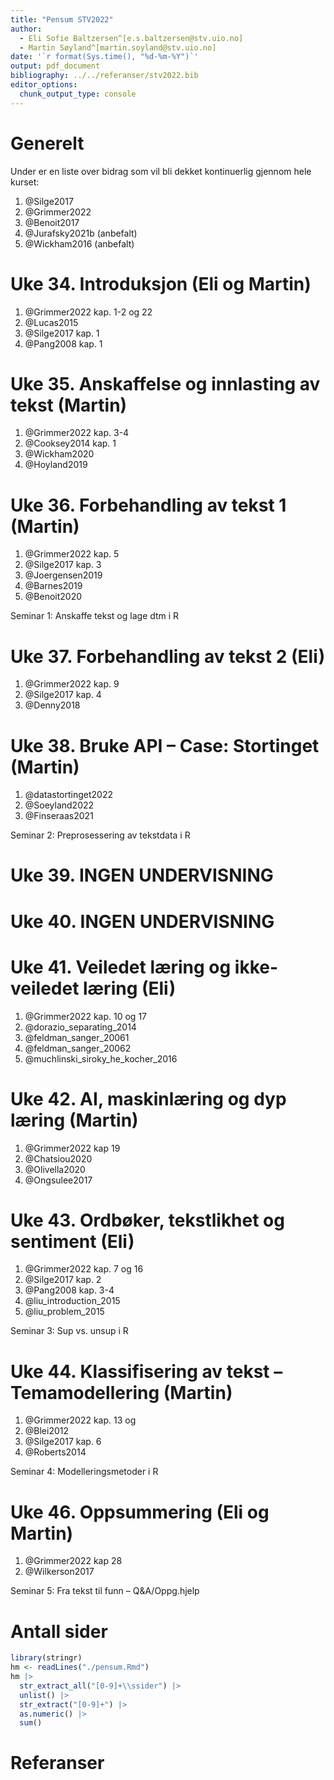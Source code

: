 ```yaml
---
title: "Pensum STV2022"
author: 
  - Eli Sofie Baltzersen^[e.s.baltzersen@stv.uio.no]
  - Martin Søyland^[martin.soyland@stv.uio.no]
date: '`r format(Sys.time(), "%d-%m-%Y")`'
output: pdf_document
bibliography: ../../referanser/stv2022.bib
editor_options: 
  chunk_output_type: console
---
```


# Generelt

Under er en liste over bidrag som vil bli dekket kontinuerlig gjennom hele kurset:

1. @Silge2017
2. @Grimmer2022
3. @Benoit2017
2. @Jurafsky2021b (anbefalt)
4. @Wickham2016 (anbefalt)

# Uke 34. Introduksjon (Eli og Martin)

1. @Grimmer2022 kap. 1-2 og 22 
2. @Lucas2015 
3. @Silge2017 kap. 1 
4. @Pang2008 kap. 1 

# Uke 35. Anskaffelse og innlasting av tekst (Martin)

1. @Grimmer2022 kap. 3-4 
1. @Cooksey2014 kap. 1 
2. @Wickham2020 
3. @Hoyland2019 

# Uke 36. Forbehandling av tekst 1 (Martin)

1. @Grimmer2022 kap. 5 
1. @Silge2017 kap. 3 
3. @Joergensen2019 
4. @Barnes2019 
5. @Benoit2020 

Seminar 1: Anskaffe tekst og lage dtm i R

# Uke 37. Forbehandling av tekst 2 (Eli)

1. @Grimmer2022 kap. 9 
1. @Silge2017 kap. 4 
3. @Denny2018 

# Uke 38. Bruke API -- Case: Stortinget (Martin)

1. @datastortinget2022 
2. @Soeyland2022 
3. @Finseraas2021 

Seminar 2: Preprosessering av tekstdata i R

# Uke 39. INGEN UNDERVISNING

# Uke 40. INGEN UNDERVISNING

# Uke 41. Veiledet læring og ikke-veiledet læring (Eli)

1. @Grimmer2022 kap. 10 og 17 
1. @dorazio_separating_2014 
2. @feldman_sanger_20061 
3. @feldman_sanger_20062 
4. @muchlinski_siroky_he_kocher_2016 

# Uke 42. AI, maskinlæring og dyp læring (Martin)

1. @Grimmer2022 kap 19
1. @Chatsiou2020
2. @Olivella2020
3. @Ongsulee2017

# Uke 43. Ordbøker, tekstlikhet og sentiment (Eli)

1. @Grimmer2022 kap. 7 og 16 
1. @Silge2017 kap. 2 
2. @Pang2008 kap. 3-4 
3. @liu_introduction_2015 
4. @liu_problem_2015 

Seminar 3: Sup vs. unsup i R

# Uke 44. Klassifisering av tekst -- Temamodellering (Martin)

1. @Grimmer2022 kap. 13 og  
1. @Blei2012 
2. @Silge2017 kap. 6 
3. @Roberts2014 

Seminar 4: Modelleringsmetoder i R

# Uke 46. Oppsummering (Eli og Martin)

1. @Grimmer2022 kap 28 
1. @Wilkerson2017 

Seminar 5: Fra tekst til funn -- Q&A/Oppg.hjelp

# Antall sider

```r
library(stringr)
hm <- readLines("./pensum.Rmd")
hm |> 
  str_extract_all("[0-9]+\\ssider") |>
  unlist() |>
  str_extract("[0-9]+") |>
  as.numeric() |>
  sum()

```


# Referanser





